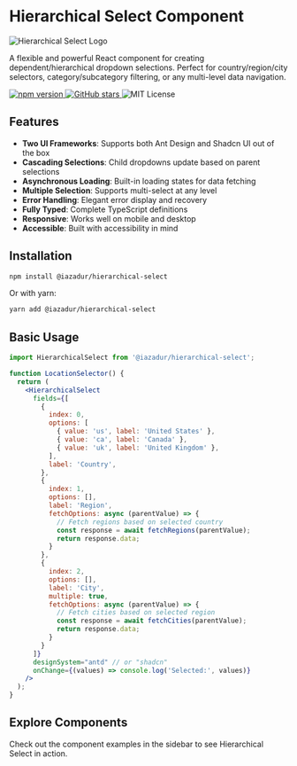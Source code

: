 
<Meta title="Introduction/Getting Started" />

# Hierarchical Select Component

<div className="intro-banner">
  <div className="intro-logo">
    <img src="https://raw.githubusercontent.com/iazadur/Hierarchical-Select/main/public/logo.svg" alt="Hierarchical Select Logo" />
  </div>
  <div className="intro-content">
    <p>
      A flexible and powerful React component for creating dependent/hierarchical dropdown selections.
      Perfect for country/region/city selectors, category/subcategory filtering, or any multi-level data navigation.
    </p>
    <div className="intro-badges">
      <a href="https://www.npmjs.com/package/@iazadur/hierarchical-select" target="_blank">
        <img src="https://img.shields.io/npm/v/@iazadur/hierarchical-select.svg?style=flat-square" alt="npm version" />
      </a>
      <a href="https://github.com/iazadur/hierarchical-select" target="_blank">
        <img src="https://img.shields.io/github/stars/iazadur/hierarchical-select.svg?style=flat-square" alt="GitHub stars" />
      </a>
      <img src="https://img.shields.io/badge/license-MIT-blue.svg?style=flat-square" alt="MIT License" />
    </div>
  </div>
</div>

## Features

- **Two UI Frameworks**: Supports both Ant Design and Shadcn UI out of the box
- **Cascading Selections**: Child dropdowns update based on parent selections
- **Asynchronous Loading**: Built-in loading states for data fetching
- **Multiple Selection**: Supports multi-select at any level
- **Error Handling**: Elegant error display and recovery
- **Fully Typed**: Complete TypeScript definitions
- **Responsive**: Works well on mobile and desktop
- **Accessible**: Built with accessibility in mind

## Installation

```bash
npm install @iazadur/hierarchical-select
```

Or with yarn:

```bash
yarn add @iazadur/hierarchical-select
```

## Basic Usage

```jsx
import HierarchicalSelect from '@iazadur/hierarchical-select';

function LocationSelector() {
  return (
    <HierarchicalSelect
      fields={[
        {
          index: 0,
          options: [
            { value: 'us', label: 'United States' },
            { value: 'ca', label: 'Canada' },
            { value: 'uk', label: 'United Kingdom' },
          ],
          label: 'Country',
        },
        {
          index: 1,
          options: [],
          label: 'Region',
          fetchOptions: async (parentValue) => {
            // Fetch regions based on selected country
            const response = await fetchRegions(parentValue);
            return response.data;
          }
        },
        {
          index: 2,
          options: [],
          label: 'City',
          multiple: true,
          fetchOptions: async (parentValue) => {
            // Fetch cities based on selected region
            const response = await fetchCities(parentValue);
            return response.data;
          }
        }
      ]}
      designSystem="antd" // or "shadcn"
      onChange={(values) => console.log('Selected:', values)}
    />
  );
}
```

## Explore Components

Check out the component examples in the sidebar to see Hierarchical Select in action.